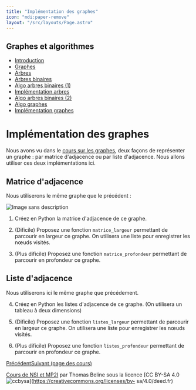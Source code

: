 ```yaml
---
title: "Implémentation des graphes"
icon: "mdi:paper-remove"
layout: "/src/layouts/Page.astro"
---
```

 
## Graphes et algorithmes

  * [Introduction](.)
  * [Graphes](graphes)
  * [Arbres](arbres)
  * [Arbres binaires](arbres-binaires)
  * [Algo arbres binaires (1)](algo-arbres-binaires-1)
  * [Implémentation arbres](implementation-arbres)
  * [Algo arbres binaires (2)](algo-arbres-binaires-2)
  * [Algo graphes](algo-graphes)
  * [Implémentation graphes](implementation-graphes)

# Implémentation des graphes

Nous avons vu dans le [cours sur les graphes](/cours/graphes/graphes), deux
façons de représenter un graphe : par matrice d'adjacence ou par liste
d'adjacence. Nous allons utiliser ces deux implémentations ici.

## Matrice d'adjacence

Nous utiliserons le même graphe que le précédent :

![Image sans description](/cours/graphe-cours.svg)

1. Créez en Python la matrice d'adjacence de ce graphe.

2. (Dificile) Proposez une fonction `matrice_largeur` permettant de
parcourir en largeur ce graphe. On utilisera une liste pour enregistrer les
nœuds visités.

3. (Plus dificile) Proposez une fonction `matrice_profondeur` permettant
de parcourir en profondeur ce graphe.

## Liste d'adjacence

Nous utiliserons ici le même graphe que précédement.

4. Créez en Python les listes d'adjacence de ce graphe. (On utilisera un
tableau à deux dimensions)

5. (Dificile) Proposez une fonction `listes_largeur` permettant de
parcourir en largeur ce graphe. On utilisera une liste pour enregistrer les
nœuds visités.

6. (Plus dificile) Proposez une fonction `listes_profondeur` permettant de
parcourir en profondeur ce graphe.

[Précédent](algo-graphes)[Suivant (page des cours)](..)

[Cours de NSI et MP2I](https://kxs.fr/cours/) par Thomas Beline sous la
licence [CC BY-SA 4.0
![ccbysa](//cours/ccbysa.svg)](https://creativecommons.org/licenses/by-
sa/4.0/deed.fr)

